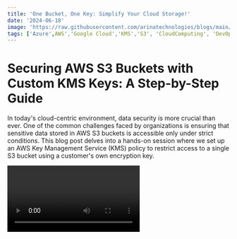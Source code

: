 ```yaml
---
title: 'One Bucket, One Key: Simplify Your Cloud Storage!'
date: '2024-06-18'
image: 'https://raw.githubusercontent.com/arinatechnologies/blogs/main/images/OneKey%20OneBucket.webp'
tags: ['Azure',AWS','Google Cloud','KMS','S3', 'CloudComputing', 'DevOps']
---
```

# Securing AWS S3 Buckets with Custom KMS Keys: A Step-by-Step Guide

In today's cloud-centric environment, data security is more crucial than ever. One of the common challenges faced by organizations is ensuring that sensitive data stored in AWS S3 buckets is accessible only under strict conditions. This blog post delves into a hands-on session where we set up an AWS Key Management Service (KMS) policy to restrict access to a single S3 bucket using a customer's own encryption key.

<Video id="gRDUTEiiTYg" title="One Bucket, One Key: Simplify Your Cloud Storage!"/>

## Introduction to AWS S3 and KMS

Amazon Web Services (AWS) offers robust solutions for storage and security. S3 (Simple Storage Service) provides scalable object storage, and KMS offers managed creation and control of encryption keys.

## Scenario Overview

The need: A customer wants to use their own encryption key and restrict its usage to a single S3 bucket. This ensures that no other buckets can access the key.

## Setting Up the KMS Key

### Step 1: Creating the Key
- **Navigate to the Key Management Service**: Start by opening the AWS Management Console and selecting KMS.
- **Create a new key**: Choose the appropriate options for your key. For simplicity, skip tagging and advanced options during this tutorial.

### Step 2: Configuring Key Policies
- **Permission settings**: Initially, you might be tempted to apply broad permissions. However, to enhance security, restrict the key’s usage to a specific IAM user and apply a policy that denies all other requests.

## Crafting a Bucket Policy

### Step 1: Creating the Bucket
- **Unique bucket name**: Remember, S3 bucket names need to be globally unique. Create the bucket intended for the exclusive use of the KMS key.
- **Disable bucket versioning**: If not required, keep this setting disabled to manage storage costs.

### Step 2: Policy Configuration
- **Deny other buckets**: The crucial part of this setup involves crafting a bucket policy that uses a "Deny" statement. This statement should specify that if the bucket name doesn’t match your specific bucket, access should be denied.
- **Set conditions**: Use conditions to enforce that the KMS key can only encrypt/decrypt objects when the correct S3 bucket is specified.

```
{
    "Version": "2012-10-17",
    "Id": "key-consolepolicy-3",
    "Statement": [
        {
            "Sid": "Enable IAM User Permissions",
            "Effect": "Allow",
            "Principal": {
                "AWS": "arn:aws:iam::<account-number>:root"
            },
            "Action": "kms:*",
            "Resource": "*"
        },
        {
            "Sid": "Deny access to key if the request is not for a yt-test-bucket",
            "Effect": "Deny",
            "Principal": {
                "AWS": "*"
            },
            "Action": [
                "kms:GenerateDataKey",
                "kms:Decrypt"
            ],
            "Resource": "*",
            "Condition": {
                "StringNotEquals": {
                    "kms:EncryptionContext:aws:s3:arn": "arn:aws:s3:::yt-s3-bucket"
                }
            }
        }
    ]
}
```

## Testing the Configuration
- **Validate with another bucket**: Create an additional S3 bucket and try to use the KMS key. The attempt should fail, confirming that your policy works.
- **Verify with the correct bucket**: Finally, test the key with the correct bucket to ensure that operations like uploading and downloading are seamless.

## Conclusion

This setup not only strengthens your security posture but also adheres to best practices of least privilege by limiting how and where the encryption key can be used. Implementing such precise controls is critical for managing sensitive data in the cloud.



                                                 
